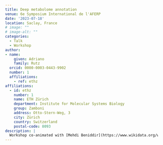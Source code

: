 ```yaml
---
title: Deep metabolome annotation
venue: 6e Symposium International de l'AFERP
date: '2023-07-18'
location: Saclay, France
# image: ""
# image-alt: ""
categories:
  - Talk
  - Workshop
author: 
- name: 
    given: Adriano 
    family: Rutz
  orcid: 0000-0003-0443-9902
  number: 1
  affiliations:
    - ref: ethz
affiliations:
  - id: ethz
    number: 1
    name: ETH Zürich
    department: Institute for Molecular Systems Biology
    group: Zamboni
    address: Otto-Stern-Weg, 3
    city: Zürich
    country: Switzerland
    postal-code: 8093
description: |
  Workshop co-animated with [Mehdi Beniddir](https://www.wikidata.org/wiki/Q57858606) during the [6e Symposium International de l'AFERP](https://aferp2023.sciencesconf.org).
---
```

